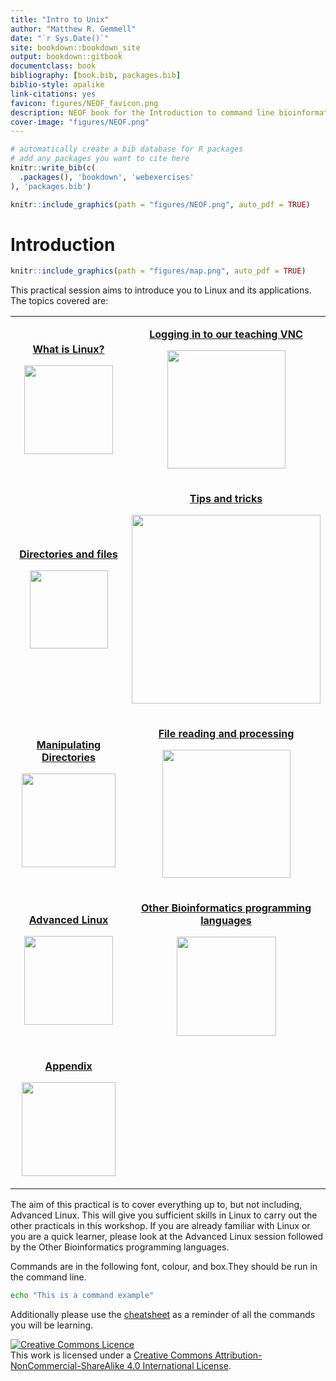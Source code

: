 ```yaml
---
title: "Intro to Unix"
author: "Matthew R. Gemmell"
date: "`r Sys.Date()`"
site: bookdown::bookdown_site
output: bookdown::gitbook
documentclass: book
bibliography: [book.bib, packages.bib]
biblio-style: apalike
link-citations: yes
favicon: figures/NEOF_favicon.png
description: NEOF book for the Introduction to command line bioinformatics workshop
cover-image: "figures/NEOF.png"
---
```


```r
# automatically create a bib database for R packages
# add any packages you want to cite here
knitr::write_bib(c(
  .packages(), 'bookdown', 'webexercises'
), 'packages.bib')
```

```r
knitr::include_graphics(path = "figures/NEOF.png", auto_pdf = TRUE)
```

# Introduction {#intro}

```r
knitr::include_graphics(path = "figures/map.png", auto_pdf = TRUE)
```

This practical session aims to introduce you to Linux and its applications. The topics covered are:

+:-------------------------------------------------------------------:+:----------------------------------------------------------------:+
| [**What is Linux?**](#linuxintro)                                   | [**Logging in to our teaching VNC**](#cluster)                   |
|                                                                     |                                                                  |
| [![](figures/linux_beginner.png){width="142"}](#linuxintro)         | [![](figures/start.png){width="189"}](#cluster)                  |
+---------------------------------------------------------------------+------------------------------------------------------------------+
| [**Directories and files**](#dirsandfiles)                          | [**Tips and tricks**](#tipsandtricks)                            |
|                                                                     |                                                                  |
| [![](figures/directory.png){width="125"}](#dirsandfiles)            | [![](figures/skateboard_trick.png){width="302"}](#tipsandtricks) |
+---------------------------------------------------------------------+------------------------------------------------------------------+
| [**Manipulating Directories**](#manipulatingdirectories)            | [**File reading and processing**](#filereadingandprocessing)     |
|                                                                     |                                                                  |
| [![](figures/transform.png){width="150"}](#manipulatingdirectories) | [![](figures/files.png){width="205"}](#filereadingandprocessing) |
+---------------------------------------------------------------------+------------------------------------------------------------------+
| [**Advanced Linux**](#advancedlinux)                                | [**Other Bioinformatics programming languages**](#bfxlanguages)  |
|                                                                     |                                                                  |
| [![](figures/linux_intermdiary.png){width="142"}](#advancedlinux)   | [![](figures/languages.png){width="159"}](#bfxlanguages)         |
+---------------------------------------------------------------------+------------------------------------------------------------------+
| [**Appendix**](#cheatsheet)                                         |                                                                  |
|                                                                     |                                                                  |
| [![](figures/cheatsheet.png){width="150"}](#cheatsheet)             |                                                                  |
+---------------------------------------------------------------------+------------------------------------------------------------------+

The aim of this practical is to cover everything up to, but not including, Advanced Linux. This will give you sufficient skills in Linux to carry out the other practicals in this workshop. If you are already familiar with Linux or you are a quick learner, please look at the Advanced Linux session followed by the Other Bioinformatics programming languages.

Commands are in the following font, colour, and box.They should be run in the command line.

```bash
echo "This is a command example" 
```

Additionally please use the [cheatsheet](#cheatsheet) as a reminder of all the commands you will be learning.

<a rel="license" href="http://creativecommons.org/licenses/by-nc-sa/4.0/"><img src="https://i.creativecommons.org/l/by-nc-sa/4.0/88x31.png" alt="Creative Commons Licence" style="border-width:0"/></a><br />This work is licensed under a <a rel="license" href="http://creativecommons.org/licenses/by-nc-sa/4.0/">Creative Commons Attribution-NonCommercial-ShareAlike 4.0 International License</a>.
